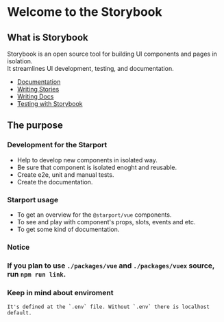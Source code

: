 <Meta title="Welcome" />

# Welcome to the Storybook 

## What is Storybook

Storybook is an open source tool for building UI components and pages in isolation.<br />
It streamlines UI development, testing, and documentation.

- [Documentation](https://storybook.js.org/docs/vue/get-started/introduction)
- [Writing Stories](https://storybook.js.org/docs/vue/writing-stories/introduction)
- [Writing Docs](https://storybook.js.org/docs/vue/writing-docs/introduction)
- [Testing with Storybook](https://storybook.js.org/docs/vue/workflows/testing-with-storybook)

## The purpose

### Development for the Starport

- Help to develop new components in isolated way.
- Be sure that component is isolated enoght and reusable.
- Create e2e, unit and manual tests.
- Create the documentation.

### Starport usage

- To get an overview for the `@starport/vue` components.
- To see and play with component's props, slots, events and etc.
- To get some kind of documentation.

### Notice

### If you plan to use `./packages/vue` and `./packages/vuex` source, run `npm run link`.


### Keep in mind about enviroment
```
It's defined at the `.env` file. Without `.env` there is localhost default.
```
